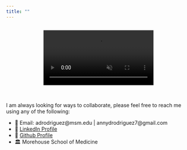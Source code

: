 ```yaml
---
title: ""
---
```


<div style="width: 100%; display: flex; justify-content: center; margin-bottom: 2rem;">
  <video autoplay muted loop playsinline 
         style="width: 100%; max-width: 1000px; height: auto; display: block; border: none;">
    <source src="contact.mp4" type="video/mp4">
  </video>
</div>

I am always looking for ways to collaborate, please feel free to reach me using any of the following:

- 📧 Email: adrodriguez@msm.edu | annydrodriguez7@gmail.com 
- 🔗 <a href="https://linkedin.com/in/annydrodriguez" target="_blank">LinkedIn Profile</a>
- 🔗 <a href="https://github.com/annyrodriguez" target="_blank">Github Profile</a>
- 🏛 Morehouse School of Medicine

